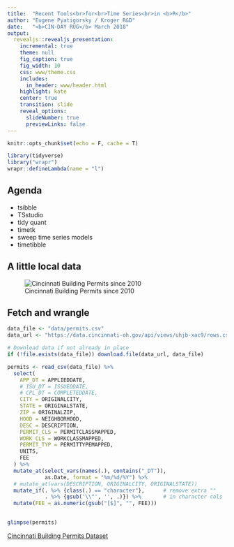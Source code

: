 ```yaml
---
title:  "Recent Tools<br>for<br>Time Series<br>in <b>R</b>"
author: "Eugene Pyatigorsky / Kroger R&D"
date:   "<b>CIN-DAY RUG</b> March 2018"
output: 
  revealjs::revealjs_presentation:
    incremental: true
    theme: null
    fig_caption: true
    fig_width: 10
    css: www/theme.css
    includes: 
      in_header: www/header.html
    highlight: kate
    center: true
    transition: slide
    reveal_options:
      slideNumber: true
      previewLinks: false
---
```


```r
knitr::opts_chunk$set(echo = F, cache = T)

library(tidyverse)
library("wrapr")
wrapr::defineLambda(name = "l")
```


## Agenda
- tsibble
- TSstudio
- tidy quant
- timetk
- sweep time series models
- timetibble



## A little local data

![Cincinnati Building Permits since 2010](figures/cinci_permits.png)

## Fetch and wrangle

```r
data_file <- "data/permits.csv"
data_url <- "https://data.cincinnati-oh.gov/api/views/uhjb-xac9/rows.csv?accessType=DOWNLOAD"

# Download data if not already in place
if (!file.exists(data_file)) download.file(data_url, data_file)

permits <- read_csv(data_file) %>% 
  select(
    APP_DT = APPLIEDDATE,
    # ISU_DT = ISSUEDDATE,
    # CPL_DT = COMPLETEDDATE,
    CITY = ORIGINALCITY,
    STATE = ORIGINALSTATE,
    ZIP = ORIGINALZIP,
    HOOD = NEIGHBORHOOD,
    DESC = DESCRIPTION,
    PERMIT_CLS = PERMITCLASSMAPPED,
    WORK_CLS = WORKCLASSMAPPED,
    PERMIT_TYP = PERMITTYPEMAPPED,
    UNITS,
    FEE
  ) %>% 
  mutate_at(select_vars(names(.), contains("_DT")),
            as.Date, format = "%m/%d/%Y") %>% 
  # mutate_at(vars(DESCRIPTION, ORIGINALCITY, ORIGINALSTATE))
  mutate_if(. %>% {class(.) == "character"},      # remove extra ""
            . %>% {gsub('\\"', '', .)}) %>%       # in character cols
  mutate(FEE = as.numeric(gsub("[$]", "", FEE)))
  
```


```r
glimpse(permits)
```

[Cincinnati Building Permits Dataset](https://data.cincinnati-oh.gov/Thriving-Healthy-Neighborhoods/Cincinnati-Building-Permits/uhjb-xac9/data)

